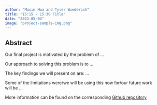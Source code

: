 ```yaml
---
author: "Muxin Hua and Tyler Wiederich"
title: "15:15 - 15:30 Title"
date: "2023-05-04"
image: "project-sample-img.png"
---
```

 
 
## Abstract

Our final project is motivated by the problem of ... 

Our approach to solving this problem is to ...

The key findings we will present on are: ...

Some of the limitations were/we will be using this now for/our future work will be ...

More information can be found on the corresponding [Github repository](link to the repo)